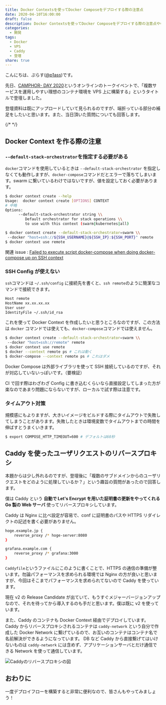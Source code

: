```yaml
---
title: Docker Contextsを使ってDocker Composeをデプロイする際の注意点
date: 2020-04-10T16:00:00
draft: false
description: Docker Contextsを使ってDocker Composeをデプロイする際の注意点やCaddyを使ってユーザのリクエストをリバースプロキシする方法について解説しています。
categories:
  - 開発
tags:
  - Docker
  - VPS
  - Caddy
  - 登壇
share: true
---
```


こんにちは、ぷらす([@p1ass](https://twitter.com/p1ass))です。

先日、[CAMPHOR- DAY 2020](https://camphor.connpass.com/event/167947/)というオンラインのトークイベントで、「複数サービスを運用しやすい理想のコンテナ環境を VPS 上に構築する」というタイトルで登壇しました。

登壇資料は既にアップロードしていて見られるのですが、端折っている部分の補足をしたいと思います。また、当日頂いた質問についても回答します。

<script
  async
  class="speakerdeck-embed"
  data-id="388f5d3e4da2482ba946db5c2f84d480"
  data-ratio="1.33333333333333"
  src="//speakerdeck.com/assets/embed.js"
></script>

{/* <!--more--> */}

## Docker Context を作る際の注意

### `--default-stack-orchestrator`を指定する必要がある

`docker`コマンドを使用しているときは `--default-stack-orchestrator` を指定しなくても動作しますが、`docker-compose`コマンドだとエラーで落ちてしまいます。swarm に繋いているわけではないですが、値を設定しておく必要があります。

```bash
$ docker context create --help
Usage:  docker context create [OPTIONS] CONTEXT
# 中略
Options:
      --default-stack-orchestrator string \\
         Default orchestrator for stack operations \\
         to use with this context (swarm|kubernetes|all)

$ docker context create --default-stack-orchestrator=swarm \\
 --docker "host=ssh://${SSH_USERNAME}@${SSH_IP}:${SSH_PORT}" remote
$ docker context use remote
```

関連 issue : [Failed to execute script docker-compose when doing docker-compose up on SSH context](https://github.com/docker/compose/issues/7319)

### SSH Config が使えない

`ssh`コマンドは `~/.ssh/config` に接続先を書くと、`ssh remote`のように簡潔なコマンドで接続できます。

```bash
Host remote
HostName xx.xx.xx.xx
User user
IdentityFile ~/.ssh/id_rsa
```

これを使って Docker Context を作成したいと思うところなのですが、この方法は `docker` コマンドでは使えても、`docker-compose`コマンドでは使えません。

```bash
$ docker context create --default-stack-orchestrator=swarm \\
 --docker "host=ssh://remote" remote
$ docker context use remote
$ docker --context remote ps # これは動く
$ docker-compose --context remote ps # これはダメ
```

Docker Compose は外部ライブラリを使って SSH 接続しているのですが、それが対応していないっぽいです。（要検証）

CI で回す際はわざわざ Config に書き込むくらいなら直接設定してしまった方が楽なのであまり問題にならないですが、ローカルで試す際は注意です。

### タイムアウト対策

規模感にもよりますが、大きいイメージをビルドする際にタイムアウトで失敗してしまうことがあります。失敗したときは環境変数でタイムアウトまでの時間を伸ばすとうまくいきます。

```bash
$ export COMPOSE_HTTP_TIMEOUT=600 # デフォルトは60秒
```

## Caddy を使ったユーザリクエストのリバースプロキシ

本題からは少し外れるのですが、登壇後に「複数のサブドメインからのユーザリクエストをどのように処理しているか？」という趣旨の質問があったので回答します。

僕は Caddy という **自動で Let's Encrypt を用いた証明書の更新をやってくれる Go 製の Web サーバ** 使ってリバースプロキシしています。

<ExLinkCard url="https://caddyserver.com/" />

Caddy は Nginx に比べ設定が容易で、conf に証明書のパスや HTTPS リダイレクトの記述を書く必要がありません。

```bash
hoge.example.jp {
	reverse_proxy /* hoge-server:8080
}

grafana.example.com {
	reverse_proxy /* grafana:3000
}
```

`Caddyfile`というファイルにこのように書くことで、HTTPS の通信の準備が整います。勿論パフォーマンスを求められる環境では Nginx の方が良いと思いますが、今回はそこまでパフォーマンスを求められてないので Caddy を使っています。

現在 v2 の Release Candidate が出ていて、もうすぐメジャーバージョンアップなので、それを待ってから導入するのも手だと思います。僕は既に v2 を使っています。

また、Caddy のコンテナも Docker Context 経由でデプロイしています。  
Caddy からリバースプロキシされるコンテナは `caddy-network` という自分で作成した Docker Network に繋げているので、お互いのコンテナはコンテナ名で名前解決ができるようになっています。
DB など Caddy から直接繋げてはいけないものは `caddy-network` には含めず、アプリケーションサーバとだけ通信できる Network を使って通信しています。

![Caddyのリバースプロキシの図](caddy.jpg)

## おわりに

一度デプロイフローを構築すると非常に便利なので、皆さんもやってみましょう！
